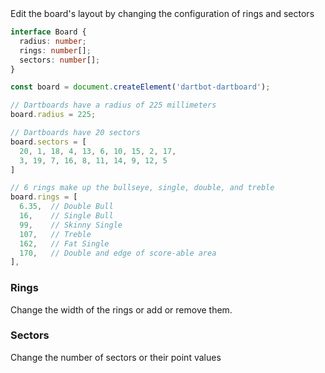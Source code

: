 
<Meta title="Components/Dartboard" name="Board" />

<Title>Configure the Board</Title>
<Subtitle>Edit the board's layout by changing the configuration of rings and sectors</Subtitle>

```typescript
interface Board {
  radius: number;
  rings: number[];
  sectors: number[];
}
```

```javascript
const board = document.createElement('dartbot-dartboard');

// Dartboards have a radius of 225 millimeters
board.radius = 225;

// Dartboards have 20 sectors
board.sectors = [
  20, 1, 18, 4, 13, 6, 10, 15, 2, 17,
  3, 19, 7, 16, 8, 11, 14, 9, 12, 5
]

// 6 rings make up the bullseye, single, double, and treble
board.rings = [
  6.35,  // Double Bull
  16,    // Single Bull
  99,    // Skinny Single
  107,   // Treble
  162,   // Fat Single
  170,   // Double and edge of score-able area
],
```

### Rings
Change the width of the rings or add or remove them.
<Canvas of={BoardStories.Rings} />

### Sectors
Change the number of sectors or their point values
<Canvas of={BoardStories.Sectors} />
